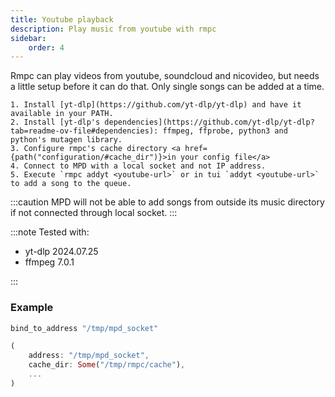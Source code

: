 ```yaml
---
title: Youtube playback
description: Play music from youtube with rmpc
sidebar:
    order: 4
---
```



Rmpc can play videos from youtube, soundcloud and nicovideo, but needs a little setup before it
can do that. Only single songs can be added at a time.

<Steps>

    1. Install [yt-dlp](https://github.com/yt-dlp/yt-dlp) and have it available in your PATH.
    2. Install [yt-dlp's dependencies](https://github.com/yt-dlp/yt-dlp?tab=readme-ov-file#dependencies): ffmpeg, ffprobe, python3 and python's mutagen library.
    3. Configure rmpc's cache directory <a href={path("configuration/#cache_dir")}>in your config file</a>
    4. Connect to MPD with a local socket and not IP address.
    5. Execute `rmpc addyt <youtube-url>` or in tui `addyt <youtube-url>` to add a song to the queue.

</Steps>

:::caution
MPD will not be able to add songs from outside its music directory if not connected through local socket.
:::

:::note
Tested with:

- yt-dlp 2024.07.25
- ffmpeg 7.0.1

:::

### Example

```bash title=mpd.conf frame=terminal
bind_to_address "/tmp/mpd_socket"
```

```rust title=rmpc/config.ron frame=terminal
(
    address: "/tmp/mpd_socket",
    cache_dir: Some("/tmp/rmpc/cache"),
    ...
)

```
